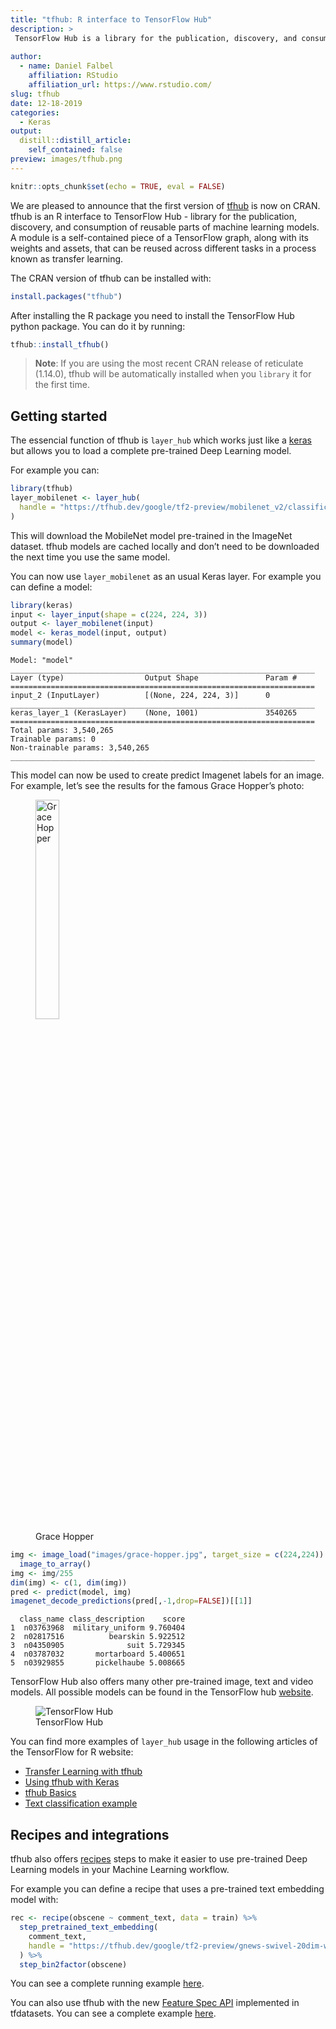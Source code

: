 ```yaml
---
title: "tfhub: R interface to TensorFlow Hub"
description: > 
 TensorFlow Hub is a library for the publication, discovery, and consumption of reusable parts of machine learning models. A module is a self-contained piece of a TensorFlow graph, along with its weights and assets, that can be reused across different tasks in a process known as transfer learning. 
 
author:
  - name: Daniel Falbel
    affiliation: RStudio
    affiliation_url: https://www.rstudio.com/
slug: tfhub
date: 12-18-2019
categories:
  - Keras
output:
  distill::distill_article:
    self_contained: false
preview: images/tfhub.png
---
```



```r
knitr::opts_chunk$set(echo = TRUE, eval = FALSE)
```

We are pleased to announce that the first version of [tfhub](https://github.com/rstudio/tfhub) is now on CRAN. tfhub is an R interface to TensorFlow Hub -  library for the publication, discovery, and consumption of reusable parts of machine learning models. A module is a self-contained piece of a TensorFlow graph, along with its weights and assets, that can be reused across different tasks in a process known as transfer learning. 

The CRAN version of tfhub can be installed with:

```r
install.packages("tfhub")
```

After installing the R package you need to install the TensorFlow Hub python package. You can do it by running:

```r
tfhub::install_tfhub()
```

> **Note**: If you are using the most recent CRAN release of reticulate (1.14.0), tfhub will be automatically installed when you `library` it for the first time.

## Getting started

The essencial function of tfhub is `layer_hub` which works just like a [keras](https://github.com/rstudio/keras) but allows you to load a complete pre-trained Deep Learning model.

For example you can:

```r
library(tfhub)
layer_mobilenet <- layer_hub(
  handle = "https://tfhub.dev/google/tf2-preview/mobilenet_v2/classification/4"
)
```

This will download the MobileNet model pre-trained in the ImageNet dataset. tfhub models are cached locally and don't need to be downloaded the next time you use the same model.

You can now use `layer_mobilenet` as an usual Keras layer. For example you can define a model:

```r
library(keras)
input <- layer_input(shape = c(224, 224, 3))
output <- layer_mobilenet(input)
model <- keras_model(input, output)
summary(model)
```

```
Model: "model"
____________________________________________________________________
Layer (type)                  Output Shape               Param #    
====================================================================
input_2 (InputLayer)          [(None, 224, 224, 3)]      0          
____________________________________________________________________
keras_layer_1 (KerasLayer)    (None, 1001)               3540265    
====================================================================
Total params: 3,540,265
Trainable params: 0
Non-trainable params: 3,540,265
____________________________________________________________________
```

This model can now be used to create predict Imagenet labels for an image. For example, let's see the results for the famous Grace Hopper's photo:

![Grace Hopper](images/grace-hopper.jpg){width=30%}

```r
img <- image_load("images/grace-hopper.jpg", target_size = c(224,224)) %>% 
  image_to_array()
img <- img/255
dim(img) <- c(1, dim(img))
pred <- predict(model, img)
imagenet_decode_predictions(pred[,-1,drop=FALSE])[[1]]
```

```
  class_name class_description    score
1  n03763968  military_uniform 9.760404
2  n02817516          bearskin 5.922512
3  n04350905              suit 5.729345
4  n03787032       mortarboard 5.400651
5  n03929855       pickelhaube 5.008665
```

TensorFlow Hub also offers many other pre-trained image, text and video models.
All possible models can be found in the TensorFlow hub [website](https://tfhub.dev).

![TensorFlow Hub](images/tfhub.png)

You can find more examples of `layer_hub` usage in the following articles of the TensorFlow for R website:

- [Transfer Learning with tfhub](https://tensorflow.rstudio.com/tutorials/beginners/basic-ml/tutorial_basic_text_classification_with_tfhub/)
- [Using tfhub with Keras](https://tensorflow.rstudio.com/guide/tfhub/hub-with-keras/)
- [tfhub Basics](https://tensorflow.rstudio.com/guide/tfhub/intro/)
- [Text classification example](https://tensorflow.rstudio.com/guide/tfhub/examples/text_classification/)

## Recipes and integrations

tfhub also offers [recipes](https://github.com/tidymodels/recipes) steps to make
it easier to use pre-trained Deep Learning models in your Machine Learning workflow.

For example you can define a recipe that uses a pre-trained text embedding model with:

```r
rec <- recipe(obscene ~ comment_text, data = train) %>%
  step_pretrained_text_embedding(
    comment_text,
    handle = "https://tfhub.dev/google/tf2-preview/gnews-swivel-20dim-with-oov/1"
  ) %>%
  step_bin2factor(obscene)
```

You can see a complete running example [here](https://tensorflow.rstudio.com/guide/tfhub/examples/recipes/).

You can also use tfhub with the new [Feature Spec API](https://tensorflow.rstudio.com/guide/tfdatasets/feature_spec/) implemented in tfdatasets. You can see a complete example [here](https://tensorflow.rstudio.com/guide/tfhub/examples/feature_column/).

